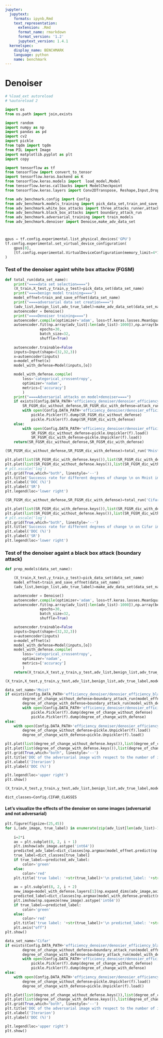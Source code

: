 ```yaml
---
jupyter:
  jupytext:
    formats: ipynb,Rmd
    text_representation:
      extension: .Rmd
      format_name: rmarkdown
      format_version: '1.2'
      jupytext_version: 1.4.1
  kernelspec:
    display_name: BENCHMARK
    language: python
    name: benchmark
---
```


# Denoiser

```python
# %load_ext autoreload
# %autoreload 2
```

```python
import os
from os.path import join,exists

import random
import numpy as np
import pandas as pd
import cv2
import pickle
from tqdm import tqdm
from PIL import Image
import matplotlib.pyplot as plt
import copy

import tensorflow as tf
from tensorflow import convert_to_tensor
import tensorflow.keras.backend as K
from tensorflow.keras.models import  load_model,Model
from tensorflow.keras.callbacks import ModelCheckpoint
from tensorflow.keras.layers import Conv2DTranspose, Reshape,Input,Dropout, Activation, Dense, GlobalMaxPooling2D,Conv2D,Flatten,MaxPooling2D,InputLayer

from adv_benchmark.config import Config
from adv_benchmark.models_training import pick_data_set,train_and_save_effnet,train_and_save_small_model
from adv_benchmark.white_box_attacks import three_attacks_runner,attack_runner
from adv_benchmark.black_box_attacks import boundary_attack_run
from adv_benchmark.adversarial_training import train_models
from adv_benchmark.denoiser import Denoise,make_adv_data_set



gpus = tf.config.experimental.list_physical_devices('GPU')
tf.config.experimental.set_virtual_device_configuration(
    gpus[0],
    [tf.config.experimental.VirtualDeviceConfiguration(memory_limit=4*1024)]
)
```

###  Test of the denoiser againt white box attackw (FGSM)

```python
def total_run(data_set_name):
    print("====data set selection====")
    (X_train,X_test,y_train,y_test)=pick_data_set(data_set_name)
    print("====benign model training====")
    model_effnet=train_and_save_effnet(data_set_name)
    print("====adversarial data set creation====")
    (adv_list,benign_list,adv_true_label)=make_adv_data_set(data_set_name,model_effnet)
    autoencoder = Denoise()
    print("====Denoiser training====")
    autoencoder.compile(optimizer='adam', loss=tf.keras.losses.MeanSquaredError(),metrics=['MeanSquaredError'])
    autoencoder.fit(np.array(adv_list[:len(adv_list)-1000]),np.array(benign_list[:len(adv_list)-1000]),
                epochs=30,
                batch_size=32,
                shuffle=True)
    
    autoencoder.trainable=False
    inputs=Input(shape=(32,32,3))
    x=autoencoder(inputs)
    o=model_effnet(x)
    model_with_defense=Model(inputs,[o])

    model_with_defense.compile(
        loss='categorical_crossentropy',
        optimizer='nadam',
        metrics=['accuracy']
        )
    print("====Adversarial attacks on model+denoiser====")
    if exists(Config.DATA_PATH+'efficiency_denoiser/denosier_efficiency_white_box_'+str(data_set_name))==False:
        SR_FGSM_dic_without_defense,SR_FGSM_dic_with_defense=attack_runner(model_effnet,model_with_defense,X_test[7000:7100], y_test[7000:7100], [0.1,1,5,10,25,50,75,100])
        with open(Config.DATA_PATH+'efficiency_denoiser/denosier_efficiency_white_box_'+str(data_set_name), 'wb') as f:
            pickle.Pickler(f).dump(SR_FGSM_dic_without_defense)
            pickle.Pickler(f).dump(SR_FGSM_dic_with_defense)
    else:
        with open(Config.DATA_PATH+'efficiency_denoiser/denosier_efficiency_white_box_'+str(data_set_name), 'rb') as f:
            SR_FGSM_dic_without_defense=pickle.Unpickler(f).load()
            SR_FGSM_dic_with_defense=pickle.Unpickler(f).load()
    return(SR_FGSM_dic_without_defense,SR_FGSM_dic_with_defense)
```

```python
(SR_FGSM_dic_without_defense,SR_FGSM_dic_with_defense)=total_run('Mnist')
```

```python
plt.plot(list(SR_FGSM_dic_with_defense.keys()),list(SR_FGSM_dic_with_defense.values()),label='with denoiser')
plt.plot(list(SR_FGSM_dic_without_defense.keys()),list(SR_FGSM_dic_without_defense.values()),label='without denoiser')
# plt.xscale('log')
plt.grid(True,which="both", linestyle='--')
plt.title('Successs rate for different degrees of change \n on Mnist images',fontsize=11)
plt.xlabel('DOC (%)')
plt.ylabel('SR')
plt.legend(loc='lower right')
```

```python
(SR_FGSM_dic_without_defense,SR_FGSM_dic_with_defense)=total_run('Cifar')
```

```python
plt.plot(list(SR_FGSM_dic_with_defense.keys()),list(SR_FGSM_dic_with_defense.values()),label='with denoiser')
plt.plot(list(SR_FGSM_dic_without_defense.keys()),list(SR_FGSM_dic_without_defense.values()),label='without denoiser')
# plt.xscale('log')
plt.grid(True,which="both", linestyle='--')
plt.title('Successs rate for different degrees of change \n on Cifar images',fontsize=11)
plt.xlabel('DOC (%)')
plt.ylabel('SR')
plt.legend(loc='lower right')
```

### Test of the denoiser againt a black box attack (boundary attack)

```python
def prep_models(data_set_name):

    (X_train,X_test,y_train,y_test)=pick_data_set(data_set_name)
    model_effnet=train_and_save_effnet(data_set_name)
    (adv_list,benign_list,adv_true_label)=make_adv_data_set(data_set_name,model_effnet)

    autoencoder = Denoise()
    autoencoder.compile(optimizer='adam', loss=tf.keras.losses.MeanSquaredError(),metrics=['MeanSquaredError'])
    autoencoder.fit(np.array(adv_list[:len(adv_list)-1000]),np.array(benign_list[:len(adv_list)-1000]),
                epochs=30,
                batch_size=32,
                shuffle=True)

    autoencoder.trainable=False
    inputs=Input(shape=(32,32,3))
    x=autoencoder(inputs)
    o=model_effnet(x)
    model_with_defense=Model(inputs,[o])
    model_with_defense.compile(
        loss='categorical_crossentropy',
        optimizer='nadam',
        metrics=['accuracy']
        )
    return(X_train,X_test,y_train,y_test,adv_list,benign_list,adv_true_label,model_with_defense,model_effnet)

```

```python
(X_train,X_test,y_train,y_test,adv_list,benign_list,adv_true_label,model_with_defense,model_effnet)=prep_models('Mnist')
```

```python
data_set_name='Mnist'
if exists(Config.DATA_PATH+'efficiency_denoiser/denosier_efficiency_black_box_'+str(data_set_name))==False:
        degree_of_change_without_defense=boundary_attack_run(model_effnet,X_test[1])
        degree_of_change_with_defense=boundary_attack_run(model_with_defense,X_test[1])
        with open(Config.DATA_PATH+'efficiency_denoiser/denosier_efficiency_black_box_'+str(data_set_name), 'wb') as f:
            pickle.Pickler(f).dump(degree_of_change_without_defense)
            pickle.Pickler(f).dump(degree_of_change_with_defense)
else:
    with open(Config.DATA_PATH+'efficiency_denoiser/denosier_efficiency_black_box_'+str(data_set_name), 'rb') as f:
        degree_of_change_without_defense=pickle.Unpickler(f).load()
        degree_of_change_with_defense=pickle.Unpickler(f).load()


```

```python
plt.plot(list(degree_of_change_without_defense.keys()),list(degree_of_change_without_defense.values()),label='DOC without denoiser')
plt.plot(list(degree_of_change_with_defense.keys()),list(degree_of_change_with_defense.values()),label='DOC with denoiser')
plt.grid(True,which="both", linestyle='--')
plt.title('DOC of the adversarial image with respect to the number of iterations on EfficientNet on Mnist', fontsize=8)
plt.xlabel('Iterarion')
plt.ylabel('DOC (%)')

plt.legend(loc='upper right')
plt.show()
```

```python
(X_train,X_test,y_train,y_test,adv_list,benign_list,adv_true_label,model_with_defense,model_effnet)=prep_models('Cifar')
```

```python
dict_classes=Config.CIFAR_CLASSES
```

#### Let's visualize the effects of the denoiser on some images (adversarial and not adversarial)

```python
plt.figure(figsize=(25,45))
for i,(adv_image, true_label) in enumerate(zip(adv_list[len(adv_list)-1000:len(adv_list)-1000+8],adv_true_label[len(adv_list)-1000:len(adv_list)-1000+8])): 
    
    i=2*i
    ax = plt.subplot(8, 2, i + 1)
    plt.imshow(adv_image.astype('int64'))
    predicted_adv_label=dict_classes[np.argmax(model_effnet.predict(np.expand_dims(adv_image,axis=0)))]
    true_label=dict_classes[true_label]
    if true_label==predicted_adv_label:
        color='green'
    else:
        color='red'
    plt.title('true label: '+str(true_label)+'\n predicted_label: '+str(predicted_adv_label),color=color)
    
    ax = plt.subplot(8, 2, i + 2)
    new_image=model_with_defense.layers[1](np.expand_dims(adv_image,axis=0))
    predicted_label=dict_classes[np.argmax(model_with_defense.predict(new_image))]
    plt.imshow(np.squeeze(new_image).astype('int64'))
    if true_label==predicted_label:
        color='green'
    else:
        color='red'
    plt.title('true label: '+str(true_label)+'\n predicted_label: '+str(predicted_label),color=color)
    plt.axis("off")
plt.show()
```

```python
data_set_name='Cifar'
if exists(Config.DATA_PATH+'efficiency_denoiser/denosier_efficiency_black_box_'+str(data_set_name))==False:
        degree_of_change_without_defense=boundary_attack_run(model_effnet,X_test[1])
        degree_of_change_with_defense=boundary_attack_run(model_with_defense,X_test[1])
        with open(Config.DATA_PATH+'efficiency_denoiser/denosier_efficiency_black_box_'+str(data_set_name), 'wb') as f:
            pickle.Pickler(f).dump(degree_of_change_without_defense)
            pickle.Pickler(f).dump(degree_of_change_with_defense)
else:
    with open(Config.DATA_PATH+'efficiency_denoiser/denosier_efficiency_black_box_'+str(data_set_name), 'rb') as f:
        degree_of_change_without_defense=pickle.Unpickler(f).load()
        degree_of_change_with_defense=pickle.Unpickler(f).load()

```

```python
plt.plot(list(degree_of_change_without_defense.keys()),list(degree_of_change_without_defense.values()),label='DOC without denoiser')
plt.plot(list(degree_of_change_with_defense.keys()),list(degree_of_change_with_defense.values()),label='DOC with denoiser')
plt.grid(True,which="both", linestyle='--')
plt.title('DOC of the adversarial image with respect to the number of iterations on EfficientNet on Cifar', fontsize=8)
plt.xlabel('Iterarion')
plt.ylabel('DOC (%)')

plt.legend(loc='upper right')
plt.show()
```
